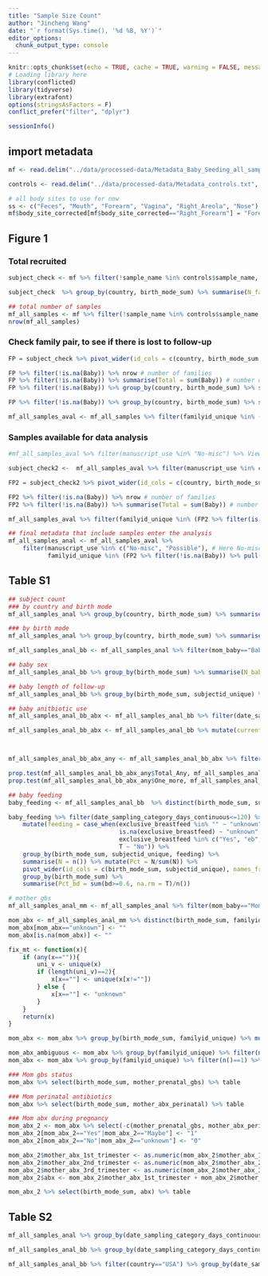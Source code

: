 ```yaml
---
title: "Sample Size Count"
author: "Jincheng Wang"
date: "`r format(Sys.time(), '%d %B, %Y')`"
editor_options:
  chunk_output_type: console
---
```



```r
knitr::opts_chunk$set(echo = TRUE, cache = TRUE, warning = FALSE, message = FALSE)
# Loading library here
library(conflicted)
library(tidyverse)
library(extrafont)
options(stringsAsFactors = F)
conflict_prefer("filter", "dplyr")

sessionInfo()
```

## import metadata
```r
mf <- read.delim("../data/processed-data/Metadata_Baby_Seeding_all_samples_final.txt", header = T, sep = "\t", na.strings = c("", "NA"), stringsAsFactors = F)

controls <- read.delim("../data/processed-data/Metadata_controls.txt", header = T, sep = "\t", na.strings = c("", "NA"), stringsAsFactors = F)

# all body sites to use for now
ss <- c("Feces", "Mouth", "Forearm", "Vagina", "Right_Areola", "Nose")
mf$body_site_corrected[mf$body_site_corrected=="Right_Forearm"] = "Forearm"
```

## Figure 1
### Total recruited
```r
subject_check <- mf %>% filter(!sample_name %in% controls$sample_name, !is.na(country), !is.na(birth_mode)) %>% mutate(birth_mode_sum = ifelse(birth_mode %in% "CSself", "CSseed", birth_mode)) %>% group_by(country, birth_mode_sum, familyid_unique, mom_baby, subjectid_unique) %>% summarise(N = n())

subject_check  %>% group_by(country, birth_mode_sum) %>% summarise(N_family = length(unique(familyid_unique)), N_baby = length(unique(subjectid_unique[mom_baby=="Baby"]))) %>% mutate(N = paste0(N_family, "(", N_baby, ")")) %>% pivot_wider(id_cols = country, names_from = birth_mode_sum, values_from  = N)

## total number of samples
mf_all_samples <- mf %>% filter(!sample_name %in% controls$sample_name, !is.na(country), !is.na(birth_mode)) %>% mutate(birth_mode_sum = ifelse(birth_mode %in% "CSself", "CSseed", birth_mode)) %>% filter((body_site_corrected %in% c("Feces", "Mouth", "Forearm") & mom_baby=="Baby")|(body_site_corrected %in% c("Feces", "Mouth", "Forearm", "Right_Areola", "Nose", "Vagina") & mom_baby=="Mom"), as.numeric(date_sampling_category_days_continuous) <= 360)
nrow(mf_all_samples)
```

### Check family pair, to see if there is lost to follow-up
```r
FP = subject_check %>% pivot_wider(id_cols = c(country, birth_mode_sum, familyid_unique), names_from = mom_baby, values_from = subjectid_unique, values_fn = length) %>% ungroup

FP %>% filter(!is.na(Baby)) %>% nrow # number of families
FP %>% filter(!is.na(Baby)) %>% summarise(Total = sum(Baby)) # number of babies
FP %>% filter(!is.na(Baby)) %>% group_by(country, birth_mode_sum) %>% summarise(N_family = n(), N_baby = sum(Baby)) %>% mutate(N = paste0(N_family, "(", N_baby, ")")) %>% pivot_wider(id_cols = country, names_from = birth_mode_sum, values_from  = N)

FP %>% filter(!is.na(Baby)) %>% group_by(country, birth_mode_sum) %>% summarise(N_family = n(), N_baby = sum(Baby)) %>% mutate(N = paste0(N_family, "(", N_baby, ")")) %>% group_by(birth_mode_sum) %>% summarise(across(N_family:N_baby, sum))

mf_all_samples_aval <- mf_all_samples %>% filter(familyid_unique %in% (FP %>% filter(!is.na(Baby)) %>% pull(familyid_unique)))
```

### Samples available for data analysis
```r
#mf_all_samples_aval %>% filter(manuscript_use %in% "No-misc") %>% View

subject_check2 <-  mf_all_samples_aval %>% filter(manuscript_use %in% c("No-misc", "Possible")) %>% group_by(country, birth_mode_sum, familyid_unique, mom_baby, subjectid_unique) %>% summarise(N = n())

FP2 = subject_check2 %>% pivot_wider(id_cols = c(country, birth_mode_sum, familyid_unique), names_from = mom_baby, values_from = subjectid_unique, values_fn = length) %>% ungroup

FP2 %>% filter(!is.na(Baby)) %>% nrow # number of families
FP2 %>% filter(!is.na(Baby)) %>% summarise(Total = sum(Baby)) # number of babies

mf_all_samples_aval %>% filter(familyid_unique %in% (FP2 %>% filter(is.na(Baby)) %>% pull(familyid_unique))) %>% nrow() # number of samples that would be excluded

## final metadata that include samples enter the analysis
mf_all_samples_anal <- mf_all_samples_aval %>% 
    filter(manuscript_use %in% c("No-misc", "Possible"), # Here No-misc are all pre-natal samples
           familyid_unique %in% (FP2 %>% filter(!is.na(Baby)) %>% pull(familyid_unique))) # remove those without baby samples

```

## Table S1
```r
## subject count
### by country and birth mode
mf_all_samples_anal %>% group_by(country, birth_mode_sum) %>% summarise(N_family = length(unique(familyid_unique)), N_baby = length(unique(subjectid_unique[mom_baby=="Baby"]))) %>% mutate(N = paste0(N_family, "(", N_baby, ")")) %>% pivot_wider(id_cols = country, names_from = birth_mode_sum, values_from  = N)

### by birth mode
mf_all_samples_anal %>% group_by(country, birth_mode_sum) %>% summarise(N_family = length(unique(familyid_unique)), N_baby = length(unique(subjectid_unique[mom_baby=="Baby"]))) %>% group_by(birth_mode_sum) %>% summarise(across(N_family:N_baby, sum))

mf_all_samples_anal_bb <- mf_all_samples_anal %>% filter(mom_baby=="Baby") %>% mutate(birth_mode_ms = factor(birth_mode_ms, levels = c("Vag", "CSseed", "CS")))

## baby sex
mf_all_samples_anal_bb %>% group_by(birth_mode_sum) %>% summarise(N_baby = length(unique(subjectid_unique)), N_female = length(unique(subjectid_unique[baby_sex=="F"])), Pct_female = N_female/N_baby)

## baby length of follow-up
mf_all_samples_anal_bb %>% group_by(birth_mode_sum, subjectid_unique) %>% summarise(Len_followup = max(date_sampling_category_days_continuous)) %>% summarise(Mean_followup = mean(Len_followup)/30, sd_followup = sd(Len_followup)/30)

## baby anitbiotic use
mf_all_samples_anal_bb_abx <- mf_all_samples_anal_bb %>% filter(date_sampling_category_days_continuous>7, current_abx=="Yes") %>% group_by(birth_mode_sum) %>% distinct(subjectid_unique, date_sampling_category_days_continuous) %>% group_by(birth_mode_sum, subjectid_unique) %>% summarise(N = n()) %>% group_by(birth_mode_sum, N) %>% summarise(Ct = n()) %>% mutate(Pct = case_when(birth_mode_sum=="CS" ~ Ct/49, birth_mode_sum=="CSseed" ~ Ct/30, T ~ Ct/98)) 

mf_all_samples_anal_bb_abx <- mf_all_samples_anal_bb %>% mutate(current_abx = ifelse(is.na(current_abx), "unknown", current_abx)) %>% filter(date_sampling_category_days_continuous>7) %>% group_by(birth_mode_sum, subjectid_unique, date_sampling_category_days) %>% summarise(current_abx = any(current_abx=="Yes")) %>% summarise(N= sum(current_abx)) %>% group_by(birth_mode_sum, N) %>% summarise(Ct = n()) %>% mutate(Total_N = case_when(birth_mode_sum=="CS" ~ 49, birth_mode_sum=="CSseed" ~ 30, T ~ 98), Pct = Ct/Total_N)



mf_all_samples_anal_bb_abx_any <- mf_all_samples_anal_bb_abx %>% filter(N>0) %>% group_by(birth_mode_sum) %>% summarise(One = Ct[N==1], One_more = sum(Ct[N>1]), Total_Any = sum(Ct), Total_N = Total_N[1])

prop.test(mf_all_samples_anal_bb_abx_any$Total_Any, mf_all_samples_anal_bb_abx_any$Total_N) # x-squared-test, p = 0.9126
prop.test(mf_all_samples_anal_bb_abx_any$One_more, mf_all_samples_anal_bb_abx_any$Total_Any) 

## baby feeding
baby_feeding <- mf_all_samples_anal_bb  %>% distinct(birth_mode_sum, subjectid_unique, date_sampling_category_days_continuous, exclusive_breastfeed)

baby_feeding %>% filter(date_sampling_category_days_continuous<=120) %>%
    mutate(feeding = case_when(exclusive_breastfeed %in% "" ~ "unknown",
                               is.na(exclusive_breastfeed) ~ "unknown",
                               exclusive_breastfeed %in% c("Yes", "eb", "fd") ~ "bd", 
                               T ~ "No")) %>% 
    group_by(birth_mode_sum, subjectid_unique, feeding) %>% 
    summarise(N = n()) %>% mutate(Pct = N/sum(N)) %>% 
    pivot_wider(id_cols = c(birth_mode_sum, subjectid_unique), names_from = feeding, values_from = Pct) %>%
    group_by(birth_mode_sum) %>% 
    summarise(Pct_bd = sum(bd>=0.6, na.rm = T)/n())

# mother gbs
mf_all_samples_anal_mm <- mf_all_samples_anal %>% filter(mom_baby=="Mom")

mom_abx <- mf_all_samples_anal_mm %>% distinct(birth_mode_sum, familyid_unique, mother_prenatal_gbs, mother_abx_perinatal, mother_abx_1st_trimester, mother_abx_2nd_trimester, mother_abx_3rd_trimester)
mom_abx[mom_abx=="unknown"] <- ""
mom_abx[is.na(mom_abx)] <- ""

fix_mt <- function(x){
    if (any(x=="")){
        uni_v <- unique(x)
        if (length(uni_v)==2){
            x[x==""] <- unique(x[x!=""])
        } else {
            x[x==""] <- "unknown"
        }
    }
    return(x)
}

mom_abx <- mom_abx %>% group_by(birth_mode_sum, familyid_unique) %>% mutate(across(everything(), ~fix_mt(.x))) %>% ungroup() %>% distinct(birth_mode_sum, familyid_unique, mother_prenatal_gbs, mother_abx_perinatal, mother_abx_1st_trimester, mother_abx_2nd_trimester, mother_abx_3rd_trimester)

mom_abx_ambiguous <- mom_abx %>% group_by(familyid_unique) %>% filter(n()>1)
mom_abx <- mom_abx %>% group_by(familyid_unique) %>% filter(n()==1) %>% ungroup

### Mom gbs status
mom_abx %>% select(birth_mode_sum, mother_prenatal_gbs) %>% table

### Mom perinatal antibiotics
mom_abx %>% select(birth_mode_sum, mother_abx_perinatal) %>% table

### Mom abx during pregnancy
mom_abx_2 <- mom_abx %>% select(-c(mother_prenatal_gbs, mother_abx_perinatal))
mom_abx_2[mom_abx_2=="Yes"|mom_abx_2=="Maybe"] <- "1"
mom_abx_2[mom_abx_2=="No"|mom_abx_2=="unknown"] <- "0"

mom_abx_2$mother_abx_1st_trimester <- as.numeric(mom_abx_2$mother_abx_1st_trimester)
mom_abx_2$mother_abx_2nd_trimester <- as.numeric(mom_abx_2$mother_abx_2nd_trimester)
mom_abx_2$mother_abx_3rd_trimester <- as.numeric(mom_abx_2$mother_abx_3rd_trimester)
mom_abx_2$abx <- mom_abx_2$mother_abx_1st_trimester + mom_abx_2$mother_abx_2nd_trimester + mom_abx_2$mother_abx_3rd_trimester

mom_abx_2 %>% select(birth_mode_sum, abx) %>% table

```

## Table S2
```r
mf_all_samples_anal %>% group_by(date_sampling_category_days_continuous, mom_baby, body_site_corrected) %>% summarise(N = n(), N_check = length(unique(subjectid_unique))) %>% pivot_wider(id_cols = date_sampling_category_days_continuous, names_from = c(mom_baby, body_site_corrected), values_from = N) %>% View
```


```r
mf_all_samples_anal_bb %>% group_by(date_sampling_category_days_continuous, body_site_corrected, birth_mode_ms) %>% summarise(N = n(), N_check = length(unique(subjectid_unique))) %>% pivot_wider(id_cols = date_sampling_category_days_continuous, names_from = c(body_site_corrected, birth_mode_ms), values_from = N) %>% View

mf_all_samples_anal_bb %>% filter(country=="USA") %>% group_by(date_sampling_category_days_continuous, body_site_corrected, birth_mode_ms) %>% summarise(N = n(), N_check = length(unique(subjectid_unique))) %>% pivot_wider(id_cols = date_sampling_category_days_continuous, names_from = c(body_site_corrected, birth_mode_ms), values_from = N) %>% View
```


